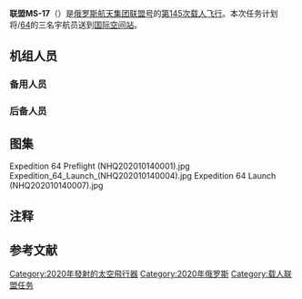 {{Multiple issues|
{{expand language|1=en|page=|time=2020-10-20T09:00:00+00:00}}
{{Unreferenced|time=2020-10-22T10:43:25+00:00}}
}}
{{noteTA
|G1=Aero
}}
{{Infobox spaceflight 
| name                  = 联盟MS-17
| image                 = Expedition 64 Launch (NHQ202010140006).jpg
| image_caption         = 联盟MS-17升空
| insignia              =
| insignia_caption      = 联盟MS-17任务徽章
| mission_type          = 国际空间站载人任务
| operator              = [[俄罗斯航天集团|俄罗斯航天集团]]
| COSPAR_ID             = 2020-072A
| SATCAT                = 
| mission_duration      = {{time interval|2020-10-14 05:45:04|2021-04-17 04:55|show=dhm}}
| distance_travelled    = 
| orbits_completed      =

| spacecraft            = [[聯盟MS|聯盟MS]] No.747 ''Favor''
| spacecraft_type       = [[聯盟MS|聯盟MS]] 11F747
| manufacturer          = [[科罗廖夫能源火箭航天集团|科罗廖夫能源火箭航天集团]]
| launch_mass           = 
| landing_mass          =

| launch_date           = 2020年10月14日 05:45:04 ([[UTC|UTC]])
| launch_rocket         = {{tsl|en|Soyuz-2|联盟-2.1a}}
| launch_site           = [[拜科努尔航天发射场|拜科努尔发射场]]，[[拜科努尔航天发射场31号发射台|31号发射台]]

| landing_date          = 2021年4月17日 04:55 ([[UTC|UTC]])
| landing_site          = [[哈萨克草原|哈萨克草原]]

| crew_size             = 3
| crew_members          = [[谢尔盖·尼古拉耶维奇·雷日科夫|谢尔盖·雷日科夫]]<br/>{{tsl|en|Sergey Kud-Sverchkov|谢尔盖·弗拉基米罗维奇}}<br/>[[凯瑟琳·鲁宾斯|凯瑟琳·鲁宾斯]]
| crew_callsign         = 
| crew_photo            = Expedition 64 Preflight (NHQ202009280023).jpg
| crew_photo_caption    = 鲁宾斯、雷日科夫和库德-斯维契科夫

| orbit_epoch           = 
| orbit_reference       = [[地心轨道|地心轨道]]
| orbit_regime          = [[近地轨道|近地轨道]]
| orbit_periapsis       = 
| orbit_apoapsis        = 
| orbit_inclination     = 51.66°
| orbit_period          = 
| apsis                 = 地

| docking               = 
 {{Infobox spaceflight/Dock
   | docking_target     = [[国际空间站|国际空间站]]
   | docking_type       = 对接
   | docking_port       = {{tsl|en|Rassvet (ISS module)|黎明号实验舱}} [[天底|天底]]
   | docking_date       = 2020年10月14日 08:48:47 ([[UTC|UTC]])
   | undocking_date     = 2021年3月19日 16:38:27 ([[UTC|UTC]])
   | time_docked        = {{time interval|2020-10-14 08:48:47|2021-03-19 16:38:27|show=dhm}}
}}
 {{Infobox spaceflight/Dock
   | docking_target     = [[国际空间站|国际空间站]]再次
   | docking_type       = 对接
   | docking_port       = {{tsl|en|Poisk (ISS module)|探索号实验舱}} [[天顶|天顶]]
   | docking_date       = 2021年3月19日 17:12:35 ([[UTC|UTC]])
   | undocking_date     = 2021年4月17日 01:34 ([[UTC|UTC]])
   | time_docked        = {{time interval|2021-03-19 17:12:35|2021-04-17 01:34|show=dhm}}
}}
| previous_mission      =[[联盟MS-16|联盟MS-16]]
| next_mission          =[[联盟MS-18|联盟MS-18]]
| programme             = [[联盟计划|联盟计划]]<br/><small>（载人任务）</small>
}}
'''联盟MS-17'''（{{lang-ru|Союз МС-17}}）是[[俄罗斯航天集团|俄罗斯航天集团]][[联盟号宇宙飞船|联盟号]]的[[联盟系列宇宙飞船发射任务列表|第145次载人飞行]]{{notetag|是联盟号宇宙飞船总第146次飞行，因为[[联盟MS-14|联盟MS-14]]为无人发射任务。}}。本次任务计划将{{en-link|远征63|Expedition 63}}/[[远征64|64]]的三名宇航员送到[[国际空间站|国际空间站]]。

==机组人员== 
{{Spaceflight crew
|terminology    = 乘员
|position1      = 指令长

|crew1_up       = {{flagicon|RUS}} [[谢尔盖·尼古拉耶维奇·雷日科夫|谢尔盖·雷日科夫]]
|agency1_up     = [[俄罗斯航天集团|俄罗斯航天集团]]
|flights1_up    = 2
|expedition1_up = {{en-link|远征63|Expedition 63}}/[[远征64|64]]

|position2      = 飞行工程师1
|crew2_up       = {{Flagicon|RUS}} {{tsl|en|Sergey Kud-Sverchkov|谢尔盖·弗拉基米罗维奇}}
|agency2_up     = [[俄罗斯航天集团|俄罗斯航天集团]]
|flights2_up    = 1 
|expedition2_up = 远征63/64

|position3      = 飞行工程师2
|crew3_up       = {{Flagicon|USA}} [[凯瑟琳·鲁宾斯|凯瑟琳·鲁宾斯]]
|agency3_up     = [[NASA|NASA]]
|flights3_up    = 2
|expedition3_up = 远征63/64
}}
===备用人员===
{{Spaceflight crew
|terminology = 乘员

|position1   = 指令长
|crew1_up    = {{flagicon|RUS}} [[奥列格·诺维茨基|奥列格·诺维茨基]]
|agency1_up  = [[俄罗斯航天集团|俄罗斯航天集团]]

|position2   = 飞行工程师1
|crew2_up    = {{Flagicon|RUS}} {{tsl|en|Pyotr Dubrov}}
|agency2_up  = [[俄罗斯航天集团|俄罗斯航天集团]]

|position3   = 飞行工程师2
|crew3_up    = {{flagicon|USA}} {{tsl|en|Mark T. Vande Hei}}
|agency3_up  = [[NASA|NASA]]
}}
=== 后备人员 ===
{{Spaceflight crew
|terminology = 乘员

|position1   = 指令长
|crew1_up    = {{flagicon|RUS}} [[安东·什卡普列罗夫|安东·什卡普列罗夫]]
|agency1_up  = [[俄罗斯航天集团|俄罗斯航天集团]]

|position2   = 飞行工程师1
|crew2_up    = {{Flagicon|RUS}} {{tsl|en|Andrei Babkin}}
|agency2_up  = [[俄罗斯航天集团|俄罗斯航天集团]]
}}

== 图集 ==
<gallery>
Expedition 64 Preflight (NHQ202010140001).jpg
Expedition_64_Launch_(NHQ202010140004).jpg
Expedition 64 Launch (NHQ202010140007).jpg
</gallery>

==注释==
{{notefoot}}

==参考文献==
{{Reflist}}

{{Portal bar|航天}}
{{联盟计划}}
{{Manned ISS flight}}

[[Category:2020年發射的太空飛行器|Category:2020年發射的太空飛行器]]
[[Category:2020年俄罗斯|Category:2020年俄罗斯]]
[[Category:载人联盟任务|Category:载人联盟任务]]